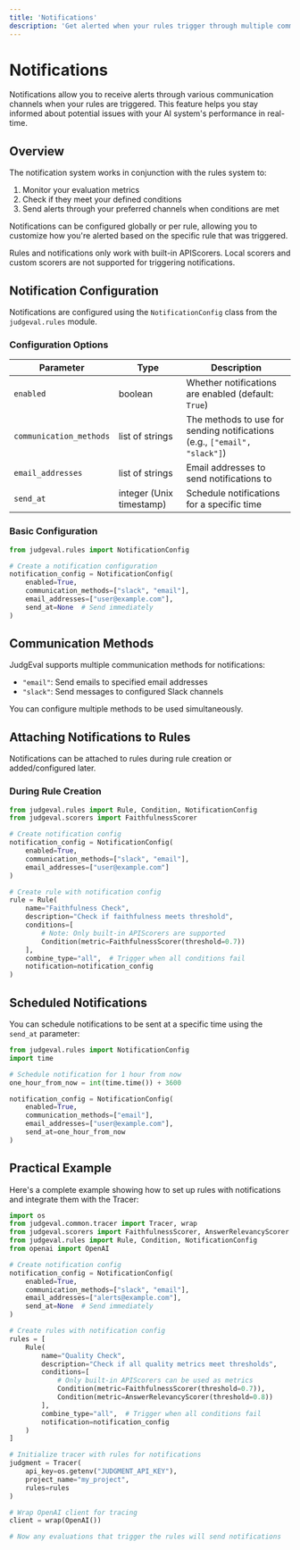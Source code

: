 ```yaml
---
title: 'Notifications'
description: 'Get alerted when your rules trigger through multiple communication channels'
---
```


# Notifications

Notifications allow you to receive alerts through various communication channels when your rules are triggered. This feature helps you stay informed about potential issues with your AI system's performance in real-time.

## Overview

The notification system works in conjunction with the rules system to:

1. Monitor your evaluation metrics
2. Check if they meet your defined conditions
3. Send alerts through your preferred channels when conditions are met

Notifications can be configured globally or per rule, allowing you to customize how you're alerted based on the specific rule that was triggered.

<Warning>
Rules and notifications only work with built-in APIScorers. Local scorers and custom scorers are not supported for triggering notifications.
</Warning>

## Notification Configuration

Notifications are configured using the `NotificationConfig` class from the `judgeval.rules` module.

### Configuration Options

| Parameter | Type | Description |
|-----------|------|-------------|
| `enabled` | boolean | Whether notifications are enabled (default: `True`) |
| `communication_methods` | list of strings | The methods to use for sending notifications (e.g., `["email", "slack"]`) |
| `email_addresses` | list of strings | Email addresses to send notifications to |
| `send_at` | integer (Unix timestamp) | Schedule notifications for a specific time |

### Basic Configuration

```python
from judgeval.rules import NotificationConfig

# Create a notification configuration
notification_config = NotificationConfig(
    enabled=True,
    communication_methods=["slack", "email"],
    email_addresses=["user@example.com"],
    send_at=None  # Send immediately
)
```

## Communication Methods

JudgEval supports multiple communication methods for notifications:

- `"email"`: Send emails to specified email addresses
- `"slack"`: Send messages to configured Slack channels

You can configure multiple methods to be used simultaneously.

## Attaching Notifications to Rules

Notifications can be attached to rules during rule creation or added/configured later.

### During Rule Creation

```python
from judgeval.rules import Rule, Condition, NotificationConfig
from judgeval.scorers import FaithfulnessScorer

# Create notification config
notification_config = NotificationConfig(
    enabled=True,
    communication_methods=["slack", "email"],
    email_addresses=["user@example.com"]
)

# Create rule with notification config
rule = Rule(
    name="Faithfulness Check",
    description="Check if faithfulness meets threshold",
    conditions=[
        # Note: Only built-in APIScorers are supported
        Condition(metric=FaithfulnessScorer(threshold=0.7))
    ],
    combine_type="all",  # Trigger when all conditions fail
    notification=notification_config
)
```

## Scheduled Notifications

You can schedule notifications to be sent at a specific time using the `send_at` parameter:

```python
from judgeval.rules import NotificationConfig
import time

# Schedule notification for 1 hour from now
one_hour_from_now = int(time.time()) + 3600

notification_config = NotificationConfig(
    enabled=True,
    communication_methods=["email"],
    email_addresses=["user@example.com"],
    send_at=one_hour_from_now
)
```

## Practical Example

Here's a complete example showing how to set up rules with notifications and integrate them with the Tracer:

```python
import os
from judgeval.common.tracer import Tracer, wrap
from judgeval.scorers import FaithfulnessScorer, AnswerRelevancyScorer
from judgeval.rules import Rule, Condition, NotificationConfig
from openai import OpenAI

# Create notification config
notification_config = NotificationConfig(
    enabled=True,
    communication_methods=["slack", "email"],
    email_addresses=["alerts@example.com"],
    send_at=None  # Send immediately
)

# Create rules with notification config
rules = [
    Rule(
        name="Quality Check",
        description="Check if all quality metrics meet thresholds",
        conditions=[
            # Only built-in APIScorers can be used as metrics
            Condition(metric=FaithfulnessScorer(threshold=0.7)),
            Condition(metric=AnswerRelevancyScorer(threshold=0.8))
        ],
        combine_type="all",  # Trigger when all conditions fail
        notification=notification_config
    )
]

# Initialize tracer with rules for notifications
judgment = Tracer(
    api_key=os.getenv("JUDGMENT_API_KEY"), 
    project_name="my_project", 
    rules=rules
)

# Wrap OpenAI client for tracing
client = wrap(OpenAI())

# Now any evaluations that trigger the rules will send notifications
``` 